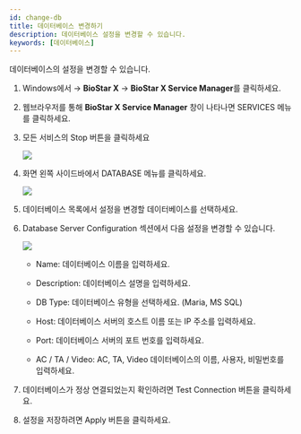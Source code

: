 ```yaml
---
id: change-db
title: 데이터베이스 변경하기
description: 데이터베이스 설정을 변경할 수 있습니다.
keywords: [데이터베이스]
---
```


데이터베이스의 설정을 변경할 수 있습니다.

1. Windows에서 <Start/> → **BioStar X** → **BioStar X Service Manager**를 클릭하세요.

1. 웹브라우저를 통해 **BioStar X Service Manager** 창이 나타나면 <Cmd>SERVICES</Cmd> 메뉴를 클릭하세요.

1. 모든 서비스의 <Cmd>Stop</Cmd> 버튼을 클릭하세요

    <Image src='/img/common/biostarx-tutoria-service-manager-services-stop.png' alone />

1. 화면 왼쪽 사이드바에서 <Cmd>DATABASE</Cmd> 메뉴를 클릭하세요.

    <Image src='/img/common/biostarx-tutoria-service-manager-database.png' alone />

1. 데이터베이스 목록에서 설정을 변경할 데이터베이스를 선택하세요.

1. <Cmd>Database Server Configuration</Cmd> 섹션에서 다음 설정을 변경할 수 있습니다.

    <Image src='/img/common/biostarx-tutoria-service-manager-database-configuration.png' alone />

    - <Cmd>Name</Cmd>: 데이터베이스 이름을 입력하세요.

    - <Cmd>Description</Cmd>: 데이터베이스 설명을 입력하세요.

    - <Cmd>DB Type</Cmd>: 데이터베이스 유형을 선택하세요. (Maria, MS SQL)

    - <Cmd>Host</Cmd>: 데이터베이스 서버의 호스트 이름 또는 IP 주소를 입력하세요.

    - <Cmd>Port</Cmd>: 데이터베이스 서버의 포트 번호를 입력하세요.

    - <Cmd>AC</Cmd> / <Cmd>TA</Cmd> / <Cmd>Video</Cmd>: AC, TA, Video 데이터베이스의 이름, 사용자, 비밀번호를 입력하세요.

1. 데이터베이스가 정상 연결되었는지 확인하려면 <Cmd>Test Connection</Cmd> 버튼을 클릭하세요.

1. 설정을 저장하려면 <Cmd>Apply</Cmd> 버튼을 클릭하세요.


